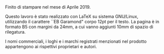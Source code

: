 \newpage
\thispagestyle{empty}

\vspace*{\fill}
\centering{\Large{*}}

\centering{\Large{*~~~*}}

\centering{\Large{*}}


\vfill
\pagebreak

\thispagestyle{empty}

\vspace*{\fill}



Finito di stampare nel mese di Aprile 2019.

\vspace{2em}

Questo  lavoro  è  stato  realizzato  con  LaTeX su sistema GNU/Linux, utilizzando il carattere \`\`EB Garamond\" corpo 12pt per il testo. La pagina è in formato B5 con margini da 24mm, a cui vanno aggiunti 10mm di spazio di rilegatura.

\vspace{2em}


I nomi commerciali,  i loghi e i marchi registrati menzionati nel prodotto appartengono  ai  rispettivi  proprietari e autori.
